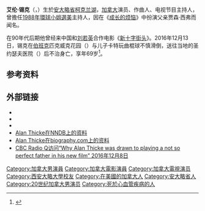 {{noteTA
|T=zh-hant:艾倫·希克;zh-hans:艾伦·锡克;
|1=zh-hant:艾倫·希克;zh-hans:艾伦·锡克;
|2=zh-hant:歡樂家庭;zh-hans:成长的烦恼;
}}
{{multiple issues|
{{expand|time=2016-12-14T08:44:13+00:00}}
{{refimprove|time=2016-12-14T08:44:13+00:00}}
}}
{{Infobox entertainer
| type        = 男艺人
| image       = Alan_Thicke_2010.jpg 
| caption     = 出席第82届奥斯卡金像奖的艾伦·锡克
| imagesize   = 220px 
| name        = 艾伦·锡克
| birthname   = 艾伦·杰弗里·威利斯
| birth_date   = {{birth date|1947|03|01}}
| death_date   = {{death date and age|2016|12|13|1947|03|01}}
| death_place  = {{USA}}[[加利福尼亚州|加利福尼亚州]][[伯班克_(加利福尼亚州)|伯班克]]
| death_cause  = [[心肌梗死|心肌梗死]]
| birthplace  = [[加拿大|加拿大]]安大略省柯克兰湖
| yearsactive = 1969-2016年
| occupation  = 演员、作曲家、游戏节目的主持人、脱口秀主持人
| spouse      = [[凯莱·洛灵|凯莱·洛灵]] (1970年-1983年) <br /> [[吉娜·托利森|吉娜·托利森]] (1994年-1999年) <br /> Tanya Callau (2005年至今)
}}
'''艾伦·锡克'''（{{lang-en|Alan Thicke}}，{{bd|1947年|3月1日|2016年|12月13日}}）生於[[安大略省|安大略省]][[柯克兰湖_(安大略省)|柯克兰湖]]，[[加拿大|加拿大]]演员、作曲人、电视节目主持人，曾擔任[[1988年|1988年]][[環球小姐|環球小姐]][[選美|選美]]主持人，因在《[[成长的烦恼|成长的烦恼]]》中扮演父亲贾森·西弗而闻名。

在90年代后期他曾经来中国和[[刘若英|刘若英]]合作电影《[[新十字街头|新十字街头]]》。2016年12月13日，锡克在[[伯班克_(加利福尼亚州)|伯班克]]匹克威克花园（{{lang|en|Pickwick Gardens}}）与儿子卡特玩曲棍球不慎滑倒，送往当地的圣约瑟夫医院（{{lang|en|Saint Joseph Medical Center}}）后不治身亡，享年69岁<ref>{{cite web|last=Skinner|first=Curtis|title=Actor Alan Thicke, dad on ''Growing Pains'', dead at 69|url=http://www.reuters.com/article/us-people-alanthicke-idUSKBN14306R|publisher=Reuters|location=San Francisco|accessdate=2016-12-13|date=2016-12-13|archive-date=2022-03-22|archive-url=https://web.archive.org/web/20220322081409/https://www.reuters.com/article/us-people-alanthicke-idUSKBN14306R|dead-url=no}}</ref>。

== 参考资料 ==
{{reflist}}

== 外部链接 ==
{{Commons category|Alan Thicke}}
* {{Official website|http://www.alanthicke.com/}}
* {{IMDb name|0005484}}
* {{IBDB name}}
* [http://www.nndb.com/people/783/000024711/ Alan Thicke在NNDB上的资料] {{Wayback|url=http://www.nndb.com/people/783/000024711/ |date=20191015021431 }}
* [http://www.biography.com/people/alan-thicke-227603 Alan Thicke在biography.com上的资料] {{Wayback|url=http://www.biography.com/people/alan-thicke-227603 |date=20181106083446 }}
* [http://www.cbc.ca/radio/q/schedule-for-thursday-december-8-2016-1.3885126/why-alan-thicke-was-drawn-to-playing-a-not-so-perfect-father-in-his-new-film-1.3885211 CBC Radio Q访问“Why Alan Thicke was drawn to playing a not so perfect father in his new film” 2016年12月8日] {{Wayback|url=http://www.cbc.ca/radio/q/schedule-for-thursday-december-8-2016-1.3885126/why-alan-thicke-was-drawn-to-playing-a-not-so-perfect-father-in-his-new-film-1.3885211 |date=20210302183258 }}

{{Authority control}}
{{DEFAULTSORT:Thicke, Alan}}
[[Category:加拿大男演員|Category:加拿大男演員]]
[[Category:加拿大電影演員|Category:加拿大電影演員]]
[[Category:加拿大電視演员|Category:加拿大電視演员]]
[[Category:西安大略大學校友|Category:西安大略大學校友]]
[[Category:在美國的加拿大人|Category:在美國的加拿大人]]
[[Category:安大略省人|Category:安大略省人]]
[[Category:20世纪加拿大男演员|Category:20世纪加拿大男演员]]
[[Category:死於心血管疾病的人|Category:死於心血管疾病的人]]